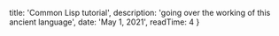 

  title: 'Common Lisp tutorial',
  description: 'going over the working of this ancient language',
  date: 'May 1, 2021',
  readTime: 4
}


